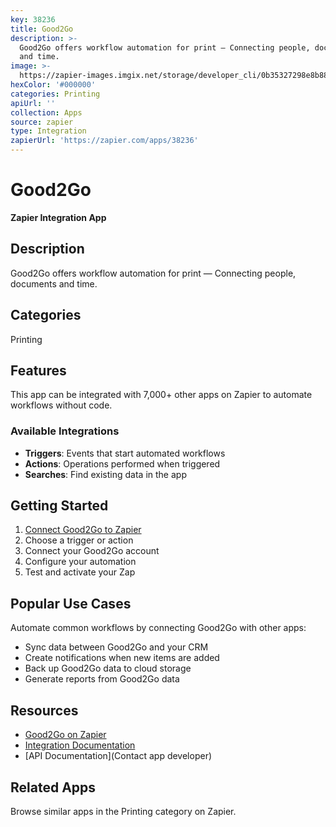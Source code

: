 ```yaml
---
key: 38236
title: Good2Go
description: >-
  Good2Go offers workflow automation for print — Connecting people, documents
  and time.
image: >-
  https://zapier-images.imgix.net/storage/developer_cli/0b35327298e8b882087a40d09e48dd7d_2.png?auto=format%2Ccompress&ixlib=python-3.0.0&q=50
hexColor: '#000000'
categories: Printing
apiUrl: ''
collection: Apps
source: zapier
type: Integration
zapierUrl: 'https://zapier.com/apps/38236'
---
```

# Good2Go

**Zapier Integration App**

## Description

Good2Go offers workflow automation for print — Connecting people, documents and time.

## Categories

Printing

## Features

This app can be integrated with 7,000+ other apps on Zapier to automate workflows without code.

### Available Integrations

- **Triggers**: Events that start automated workflows
- **Actions**: Operations performed when triggered
- **Searches**: Find existing data in the app

## Getting Started

1. [Connect Good2Go to Zapier](https://zapier.com/apps/38236)
2. Choose a trigger or action
3. Connect your Good2Go account
4. Configure your automation
5. Test and activate your Zap

## Popular Use Cases

Automate common workflows by connecting Good2Go with other apps:

- Sync data between Good2Go and your CRM
- Create notifications when new items are added
- Back up Good2Go data to cloud storage
- Generate reports from Good2Go data

## Resources

- [Good2Go on Zapier](https://zapier.com/apps/38236)
- [Integration Documentation](https://zapier.com/apps/38236/integrations)
- [API Documentation](Contact app developer)

## Related Apps

Browse similar apps in the Printing category on Zapier.

